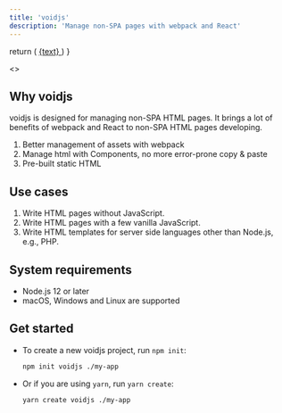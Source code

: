 ```yaml
---
title: 'voidjs'
description: 'Manage non-SPA pages with webpack and React'
---
```


  return (
    <a
      href={href}
      className="text-blue-700 hover:text-red-700 hover:underline transition-colors duration-200 text-base"
    >
      {text}
    </a>
  )
}

<>
  <Navbar />
  <nav className="space-x-3">
    <Menu text="Guides" href="/guides/" />
  </nav>
</>

## Why voidjs

voidjs is designed for managing non-SPA HTML pages. It brings a lot of benefits of webpack and React to non-SPA HTML pages developing.

1. Better management of assets with webpack
2. Manage html with Components, no more error-prone copy & paste
3. Pre-built static HTML

## Use cases

1. Write HTML pages without JavaScript.
2. Write HTML pages with a few vanilla JavaScript.
3. Write HTML templates for server side languages other than Node.js, e.g., PHP.

## System requirements

- Node.js 12 or later
- macOS, Windows and Linux are supported

## Get started

- To create a new voidjs project, run `npm init`:

  ```bash
  npm init voidjs ./my-app
  ```

- Or if you are using `yarn`, run `yarn create`:

  ```bash
  yarn create voidjs ./my-app
  ```
